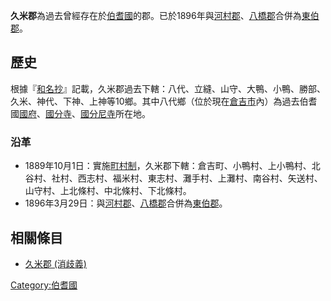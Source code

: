 {{日本郡 (廢除)
| 郡 = 久米郡
| 日文原名 = 久米郡
| 平假名 = くめぐん
| 羅馬字拼音 = Kume-gun
| 地圖 = 
| 廢除時間 = 1896年3月29日
| 廢除理由 = 合併
| 廢除時處置 = '''久米郡'''、[[河村郡|河村郡]]、[[八橋郡|八橋郡]] → [[東伯郡|東伯郡]]
| 現在郡 = 
| 都道府縣 = 鳥取縣
| 支廳 = 
| 町 = 1
| 村 = 15
| 經度 = 
| 緯度 = 
| 註記 = 
|}}
'''久米郡 '''為過去曾經存在於[[伯耆國|伯耆國]]的郡。已於1896年與[[河村郡|河村郡]]、[[八橋郡|八橋郡]]合併為[[東伯郡|東伯郡]]。

==歷史==
根據『[[和名抄|和名抄]]』記載，久米郡過去下轄：八代、立縫、山守、大鴨、小鴨、勝部、久米、神代、下神、上神等10鄉。其中八代鄉（位於現在[[倉吉市|倉吉市]]內）為過去伯耆國[[國府_(日本歷史)|國府]]、[[國分寺|國分寺]]、[[國分尼寺|國分尼寺]]所在地。

===沿革===
* 1889年10月1日：實施[[町村制|町村制]]，久米郡下轄：倉吉町、小鴨村、上小鴨村、北谷村、社村、西志村、福米村、東志村、灘手村、上灘村、南谷村、矢送村、山守村、上北條村、中北條村、下北條村。
* 1896年3月29日：與[[河村郡|河村郡]]、[[八橋郡|八橋郡]]合併為[[東伯郡|東伯郡]]。

==相關條目==
* [[久米郡_(消歧義)|久米郡 (消歧義)]]

{{伯耆國的郡}}

[[Category:伯耆國|Category:伯耆國]]